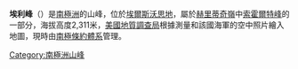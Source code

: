 {{coord|79|39|S|84|20|W|source:GNIS|display=title}}

'''埃利峰'''（{{lang-en|Eley Peak}}）是[[南極洲|南極洲]]的山峰，位於[[埃爾斯沃思地|埃爾斯沃思地]]，屬於[[赫里蒂奇嶺|赫里蒂奇嶺]]中[[索霍爾特峰|索霍爾特峰]]的一部分，海拔高度2,311米，[[美國地質調查局|美國地質調查局]]根據測量和該國海軍的空中照片繪入地圖，現時由[[南極條約體系|南極條約體系]]管理。

{{DEFAULTSORT:Eley Peak}}
[[Category:南極洲山峰|Category:南極洲山峰]]


{{EllsworthLand-geo-stub}}